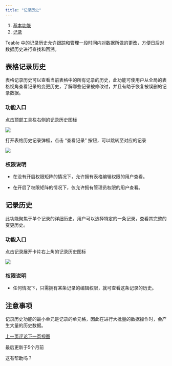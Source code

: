 ```yaml
---
title: "记录历史"
---
```


1. [基本功能](/ji-ben-gong-neng)
2. [记录](/ji-ben-gong-neng/ji-lu)

Teable 中的记录历史允许跟踪和管理一段时间内对数据所做的更改，方便日后对数据历史进行查找和回溯。

## 表格记录历史

表格记录历史可以查看当前表格中的所有记录的历史，此功能可使用户从全局的表格视角查看记录的变更历史，了解哪些记录被修改过，并且有助于恢复被误删的记录数据。

### 功能入口

点击顶部工具栏右侧的记录历史图标

![](/images/ji-ben-gong-neng/ji-lu/files%2Fv0%2Fb%2Fgitbook-x-prod.appspot.com%2Fo%2Fspaces%252F3UAxYOALe4vISZRKICva%252Fuploads%252FzEcWKk6KjLVWurlULdu1%252Fimage.png)

打开表格历史记录弹框，点击 “查看记录” 按钮，可以跳转至对应的记录

<Frame caption="表格记录历史">
  <img src="/images/ji-ben-gong-neng/ji-lu/files%2Fv0%2Fb%2Fgitbook-x-prod.appspot.com%2Fo%2Fspaces%252F3UAxYOALe4vISZRKICva%252Fuploads%252Fx2AWjd928sj8kzlvNRE8%252Fimage.png" />
</Frame>

### 权限说明

* 在没有开启权限矩阵的情况下，允许拥有表格编辑权限的用户查看。

* 在开启了权限矩阵的情况下，仅允许拥有管理员权限的用户查看。

## 记录历史

此功能聚焦于单个记录的详细历史，用户可以选择特定的一条记录，查看其完整的变更历史。

### 功能入口

点击记录展开卡片右上角的记录历史图标

<Frame caption="记录历史">
  <img src="/images/ji-ben-gong-neng/ji-lu/files%2Fv0%2Fb%2Fgitbook-x-prod.appspot.com%2Fo%2Fspaces%252F3UAxYOALe4vISZRKICva%252Fuploads%252FUOHC8lqQLbWoi56sCsGC%252Fimage.png" />
</Frame>

### 权限说明

* 任何情况下，只需拥有某条记录的编辑权限，就可查看这条记录的历史。

## 注意事项

记录历史功能的最小单元是记录的单元格，因此在进行大批量的数据操作时，会产生大量的历史数据。

[上一页评论](/ji-ben-gong-neng/ji-lu/ping-lun)[下一页视图](/ji-ben-gong-neng/shi-tu)

最后更新于5个月前

这有帮助吗？

